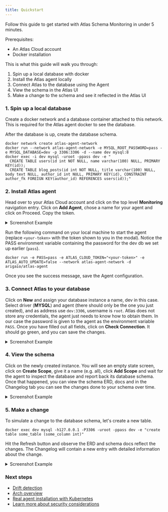 ```yaml
---
title: Quickstart
---
```

Follow this guide to get started with Atlas Schema Monitoring in under 5 minutes.

Prerequisites:
- An Atlas Cloud account
- Docker installation

This is what this guide will walk you through:

1. Spin up a local database with docker
2. Install the Atlas agent locally
3. Connect Atlas to the database using the Agent
4. View the schema in the Atlas UI
5. Make a change to the schema and see it reflected in the Atlas UI

### 1. Spin up a local database

Create a docker network and a database container attached to this network. This is required for the Atlas agent docker
to see the database.

After the database is up, create the database schema.

```shell
docker network create atlas-agent-network
docker run --network atlas-agent-network -e MYSQL_ROOT_PASSWORD=pass -e MYSQL_DATABASE=dev -p 3306:3306 -d --name dev mysql:8
docker exec -i dev mysql -uroot -ppass dev -e "
  CREATE TABLE users(id int NOT NULL, name varchar(100) NULL, PRIMARY KEY(id));
  CREATE TABLE blog_posts(id int NOT NULL, title varchar(100) NULL, body text NULL, author_id int NULL, PRIMARY KEY(id), CONSTRAINT author_fk FOREIGN KEY(author_id) REFERENCES users(id));"
```

### 2. Install Atlas agent

Head over to your Atlas Cloud account and click on the top level **Monitoring** navigation entry. Click on **Add Agent**,
chose a name for your agent and click on Proceed. Copy the token.

<details>
<summary>Screenshot Example</summary>

![](https://atlasgo.io/uploads/cloud/monitoring/1.png)
![](https://atlasgo.io/uploads/cloud/monitoring/2.png)
</details>

Run the following command on your local machine to start the agent (replace `<your-token>` with the token shown to you
in the modal). Notice the PASS environment variable containing the password for the dev db we set up earlier (`pass`).

```shell
docker run -e PASS=pass -e ATLAS_CLOUD_TOKEN="<your-token>" -e ATLAS_AUTO_UPDATE=false --network atlas-agent-network -d arigaio/atlas-agent
```

Once you see the success message, save the Agent configuration.

### 3. Connect Atlas to your database

Click on **New** and assign your database instance a name, dev in this case. Select driver (**MYSQL**) and agent
(there should only be the one you just created), and as address use `dev:3306`, username is `root`. Atlas does not
store any credentials, the agent just needs to know how to obtain them. In our case the password is given to the agent
as the environment variable `PASS`. Once you have filled out all fields, click on **Check Connection**. It should go
green, and you can save the changes.

<details>
<summary>Screenshot Example</summary>

![](https://atlasgo.io/uploads/cloud/monitoring/add-instance.png)
</details>

### 4. View the schema

Click on the newly created instance. You will see an empty state screen, click on **Create Scope**, give it a name
(e.g. all), click **Add Scope** and wait for the agent to inspect the database and report back its database schema.
Once that happened, you can view the schema ERD, docs and in the Changelog tab you can see the changes done to your
schema over time.

<details>
<summary>Screenshot Example</summary>

![](https://atlasgo.io/uploads/cloud/monitoring/show-instance.png)
</details>

### 5. Make a change

To simulate a change to the database schema, let's create a new table.

```shell
docker exec dev mysql -h127.0.0.1 -P3306 -uroot -ppass dev -e "create table some_table (some_column int)"
```

Hit the Refresh button and observe the ERD and schema docs reflect the changes. The Changelog will contain a new entry
with detailed information about the change.

<details>
<summary>Screenshot Example</summary>

![](https://atlasgo.io/uploads/cloud/monitoring/changelog.png)
</details>

### Next steps

- [Drift detection](06-drift-detection.mdx)
- [Arch overview](03-overview.mdx)
- [Real agent installation with Kubernetes](05-helm.mdx)
- [Learn more about security considerations](04-security.mdx)
